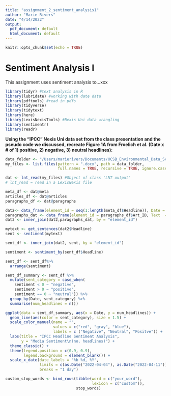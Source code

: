 ```yaml
---
title: "assignment_2_sentiment_analysis1"
author: "Marie Rivers"
date: "4/14/2022"
output:
  pdf_document: default
  html_document: default
---
```


```r
knitr::opts_chunk$set(echo = TRUE)
```

# Sentiment Analysis I
This assignment uses sentiment analysis to...xxx

```r
library(tidyr) #text analysis in R
library(lubridate) #working with date data
library(pdftools) #read in pdfs
library(tidyverse)
library(tidytext)
library(here)
library(LexisNexisTools) #Nexis Uni data wrangling
library(sentimentr)
library(readr)
```
**Using the “IPCC” Nexis Uni data set from the class presentation and the pseudo code we discussed, recreate Figure 1A from Froelich et al. (Date x # of 1) positive, 2) negative, 3) neutral headlines):**
```r
data_folder <- "/Users/marierivers/Documents/UCSB_Environmental_Data_Science/EDS_231_Text_and_Sentiment_Analysis/EDS_231_text_and_sentiment_analysis/data"
my_files <- list.files(pattern = ".docx", path = data_folder,
                       full.names = TRUE, recursive = TRUE, ignore.case = TRUE)

dat <- lnt_read(my_files) #Object of class 'LNT output'
# lnt_read = read in a LexisNexis file
```
```r
meta_df <- dat@meta
articles_df <- dat@articles
paragraphs_df <- dat@paragraphs
```

```r
dat2<- data_frame(element_id = seq(1:length(meta_df$Headline)), Date = meta_df$Date, Headline = meta_df$Headline)
paragraphs_dat <- data_frame(element_id = paragraphs_df$Art_ID, Text  = paragraphs_df$Paragraph)
dat3 <- inner_join(dat2,paragraphs_dat, by = "element_id")
```

```r
mytext <- get_sentences(dat2$Headline)
sent <- sentiment(mytext)

sent_df <- inner_join(dat2, sent, by = "element_id")

sentiment <- sentiment_by(sent_df$Headline)

sent_df <- sent_df%>%
  arrange(sentiment)
```

```r
sent_df_summary <- sent_df %>% 
  mutate(sent_category = case_when(
    sentiment < 0 ~ "negative",
    sentiment > 0 ~ "positive",
    sentiment == 0 ~ "neutral")) %>% 
  group_by(Date, sent_category) %>% 
  summarise(num_headlines = n())
```

```r
ggplot(data = sent_df_summary, aes(x = Date, y = num_headlines)) +
  geom_line(aes(color = sent_category), size = 1.5) +
  scale_color_manual(name = "",
                     values = c("red", "gray", "blue"),
                     labels = c ("Negative", "Neutral", "Positve")) +
  labs(title = "IPCC Headline Sentiment Analysis",
       y = "Media Sentiment\n(no. headlines)") +
  theme_classic() +
  theme(legend.position = c(0.9, 0.9),
        legend.background = element_blank()) +
  scale_x_date(date_labels = "%b %d, %Y",
               limits = c(as.Date("2022-04-04"), as.Date("2022-04-11")),
               breaks = "1 day")
```


```r
custom_stop_words <- bind_rows(tibble(word = c("your_word"),  
                                      lexicon = c("custom")), 
                               stop_words)
```

